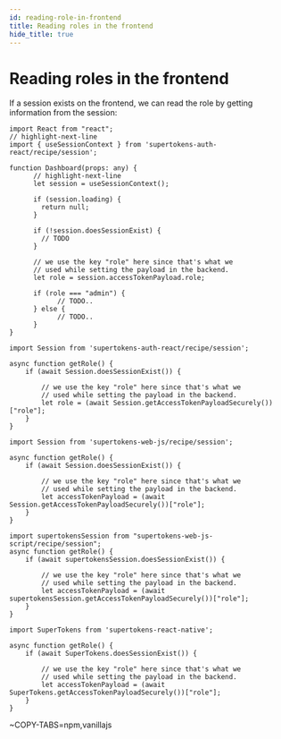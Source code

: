 ```yaml
---
id: reading-role-in-frontend
title: Reading roles in the frontend
hide_title: true
---
```


<!-- COPY DOCS -->
<!-- ./thirdpartyemailpassword/common-customizations/user-roles/reading-role-in-frontend.mdx -->


# Reading roles in the frontend

If a session exists on the frontend, we can read the role by getting information from the session:
<FrontendSDKTabs>
<TabItem value="reactjs">
<FrontendReactContextSubTabs>
<TabItem value="with-react-context">

```tsx
import React from "react";
// highlight-next-line
import { useSessionContext } from 'supertokens-auth-react/recipe/session';

function Dashboard(props: any) {
      // highlight-next-line
      let session = useSessionContext();

      if (session.loading) {
        return null;
      }

      if (!session.doesSessionExist) {
        // TODO
      }

      // we use the key "role" here since that's what we
      // used while setting the payload in the backend. 
      let role = session.accessTokenPayload.role;

      if (role === "admin") {
            // TODO..
      } else {
            // TODO..
      }
}
```

</TabItem>
<TabItem value="without-react-context">

```tsx
import Session from 'supertokens-auth-react/recipe/session';

async function getRole() {
    if (await Session.doesSessionExist()) {

        // we use the key "role" here since that's what we
        // used while setting the payload in the backend. 
        let role = (await Session.getAccessTokenPayloadSecurely())["role"];
    }
}
```

</TabItem>
</FrontendReactContextSubTabs>
</TabItem>

<TabItem value="vanillajs">

<NpmOrScriptTabs>
<TabItem value="npm">

```tsx
import Session from 'supertokens-web-js/recipe/session';

async function getRole() {
    if (await Session.doesSessionExist()) {

        // we use the key "role" here since that's what we
        // used while setting the payload in the backend. 
        let accessTokenPayload = (await Session.getAccessTokenPayloadSecurely())["role"];
    }
}
```

</TabItem>
<TabItem value="script">

```tsx
import supertokensSession from "supertokens-web-js-script/recipe/session";
async function getRole() {
    if (await supertokensSession.doesSessionExist()) {

        // we use the key "role" here since that's what we
        // used while setting the payload in the backend. 
        let accessTokenPayload = (await supertokensSession.getAccessTokenPayloadSecurely())["role"];
    }
}
```

</TabItem>
</NpmOrScriptTabs>

</TabItem>
<TabItem value="react-native">

```tsx
import SuperTokens from 'supertokens-react-native';

async function getRole() {
    if (await SuperTokens.doesSessionExist()) {

        // we use the key "role" here since that's what we
        // used while setting the payload in the backend. 
        let accessTokenPayload = (await SuperTokens.getAccessTokenPayloadSecurely())["role"];
    }
}
```

</TabItem>

<TabItem value="angular">

~COPY-TABS=npm,vanillajs

</TabItem>

</FrontendSDKTabs>
